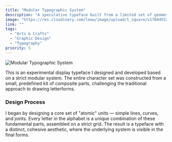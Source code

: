 ```yaml
---
title: "Modular Typographic System"
description: "A speculative typeface built from a limited set of geometric, composite parts to create a futuristic, industrial aesthetic."
image: "https://res.cloudinary.com/leow/image/upload/t_square/v1760455275/project/arts-and-crafts/composite-font_r287du.png"
link: ""
tags:
  - "Arts & Crafts"
  - "Graphic Design"
  - "Typography"
priority: 5
---
```



<Image
  src="https://res.cloudinary.com/leow/image/upload/t_16-9/v1760455275/project/arts-and-crafts/composite-font_r287du.png"
  alt="Modular Typographic System"
  width={1496}
  height={2117}
  loading="eager"
  class="w-full"
/>

This is an experimental display typeface I designed and developed based on a strict modular system. The entire character set was constructed from a small, predefined kit of composite parts, challenging the traditional approach to drawing letterforms.

### Design Process

I began by designing a core set of "atomic" units — simple lines, curves, and joints. Every letter in the alphabet is a unique combination of these fundamental parts, assembled on a strict grid. The result is a typeface with a distinct, cohesive aesthetic, where the underlying system is visible in the final forms.
